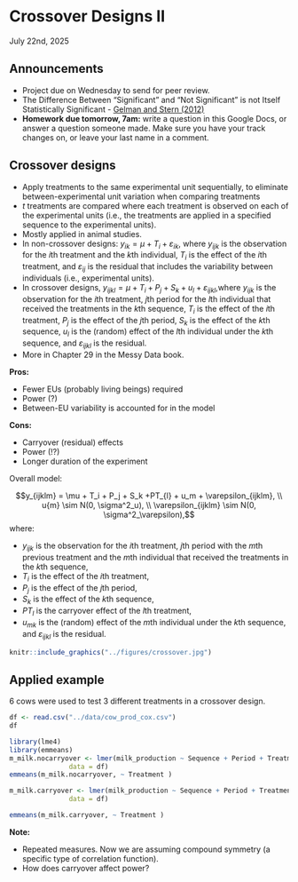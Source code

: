 # Crossover Designs II 
July 22nd, 2025  

## Announcements

- Project due on Wednesday to send for peer review. 
- The Difference Between “Significant” and “Not Significant” is not Itself Statistically Significant - [Gelman and Stern (2012)](https://www.tandfonline.com/doi/abs/10.1198/000313006X152649)
- **Homework due tomorrow, 7am:** write a question in this Google Docs, or answer a question someone made. Make sure you have your track changes on, or leave your last name in a comment.  


## Crossover designs  

- Apply treatments to the same experimental unit sequentially, to eliminate between-experimental unit variation when comparing treatments 
- $t$ treatments are compared where each treatment is observed on each of the experimental units (i.e., the treatments are applied in a specified sequence to the experimental units). 
- Mostly applied in animal studies. 
- In non-crossover designs: $y_{ik} = \mu + T_i+ \varepsilon_{ik}$, where $y_{ijk}$ is the observation for the $i$th treatment and the $k$th individual, $T_i$ is the effect of the $i$th treatment, and $\varepsilon_{ij}$ is the residual that includes the variability between individuals (i.e., experimental units). 
- In crossover designs, $y_{ijkl} = \mu + T_i + P_j + S_k + u_l + \varepsilon_{ijkl}$,where $y_{ijk}$ is the observation for the $i$th treatment, $j$th period for the $l$th individual that received the treatments in the $k$th sequence, $T_i$ is the effect of the $i$th treatment, $P_j$ is the effect of the $j$th period, $S_k$ is the effect of the $k$th sequence, $u_l$ is the (random) effect of the $l$th individual under the $k$th sequence, and $\varepsilon_{ijkl}$ is the residual. 
- More in Chapter 29 in the Messy Data book. 

**Pros:**

- Fewer EUs (probably living beings) required 
- Power (?) 
- Between-EU variability is accounted for in the model  

**Cons:** 

- Carryover (residual) effects  
- Power (!?) 
- Longer duration of the experiment 

Overall model:  

$$y_{ijklm} = \mu + T_i + P_j + S_k +PT_{l} + u_m + \varepsilon_{ijklm}, \\
u{m} \sim N(0, \sigma^2_u), \\
\varepsilon_{ijklm} \sim N(0, \sigma^2_\varepsilon),$$
where:

-  $y_{ijk}$ is the observation for the $i$th treatment, $j$th period with the $m$th previous treatment and the $m$th individual that received the treatments in the $k$th sequence, 
- $T_i$ is the effect of the $i$th treatment, 
- $P_j$ is the effect of the $j$th period, 
- $S_k$ is the effect of the $k$th sequence, 
- $PT_{l}$ is the carryover effect of the $l$th treatment,   
- $u_{mk}$ is the (random) effect of the $m$th individual under the $k$th sequence, 
and $\varepsilon_{ijkl}$ is the residual. 


```r
knitr::include_graphics("../figures/crossover.jpg")
```



## Applied example  

6 cows were used to test 3 different treatments in a crossover design.  

```r
df <- read.csv("../data/cow_prod_cox.csv")
df
```


```r
library(lme4)
library(emmeans)
m_milk.nocarryover <- lmer(milk_production ~ Sequence + Period + Treatment + (1|Sequence:Cow),
               data = df)
emmeans(m_milk.nocarryover, ~ Treatment )

```
```r
m_milk.carryover <- lmer(milk_production ~ Sequence + Period + Treatment + Prior_trt + (1|Sequence:Cow),
               data = df)

emmeans(m_milk.carryover, ~ Treatment )
```

**Note:** 

- Repeated measures. Now we are assuming compound symmetry (a specific type of correlation function). 
- How does carryover affect power? 


